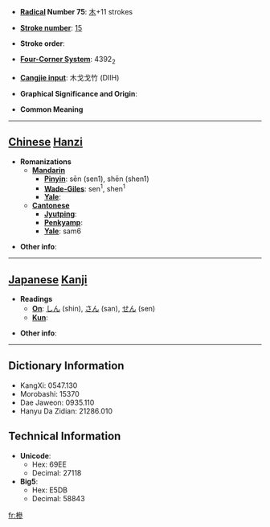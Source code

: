 * '''[[Wiktionary:Chinese radical index| Radical]] Number 75''': [[Wiktionary:Chinese radical index 木|木]]+11 strokes

* '''[[Wiktionary:Chinese total strokes index|Stroke number]]''': [[Wiktionary:Chinese total strokes index 15|15]]

* '''Stroke order''': 

* '''[[Wiktionary:Chinese four corner index|Four-Corner System]]''': 4392<sub>2</sub>

* '''[[Wiktionary:Chinese Cangjie index|Cangjie input]]''': 木戈戈竹 (DIIH)

* '''Graphical Significance and Origin''': 

* '''Common Meaning'''

----

== [[Chinese]] [[Hanzi]] ==

* '''Romanizations'''
** '''[[Mandarin]]'''
*** '''[[Pinyin]]''': sēn (sen1), shēn (shen1)
*** '''[[Wade-Giles]]''': sen<sup>1</sup>, shen<sup>1</sup>
*** '''[[Yale]]''': 
** '''[[Cantonese]]'''
*** '''[[Jyutping]]''':
*** '''[[Penkyamp]]''': 
*** '''[[Yale]]''': sam6

* '''Other info''': 

----

== [[Japanese]] [[Kanji]] ==

* '''Readings'''
** '''[[On]]''': [[しん]] (shin), [[さん]] (san), [[せん]] (sen)
** '''[[Kun]]''': 

* '''Other info''':  

----

== Dictionary Information ==

* KangXi: 0547.130
* Morobashi: 15370
* Dae Jaweon: 0935.110
* Hanyu Da Zidian: 21286.010

== Technical Information ==

* '''Unicode''':
** Hex: 69EE
** Decimal: 27118
* '''Big5''':
** Hex: E5DB
** Decimal: 58843

[[fr:槮]]